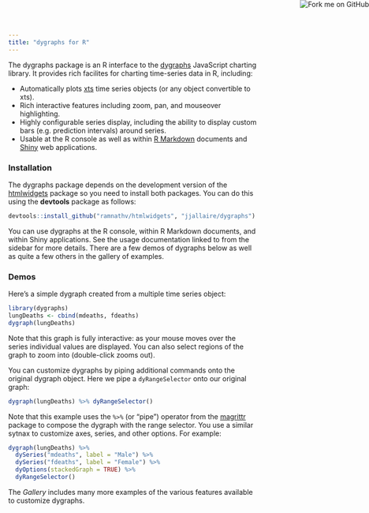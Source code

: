 ```yaml
---
title: "dygraphs for R"
---
```


The dygraphs package is an R interface to the [dygraphs](http://dygraphs.com) JavaScript charting library. It provides rich facilites for charting time-series data in R, including:

- Automatically plots [xts](http://cran.rstudio.com/web/packages/xts/index.html) time series objects (or any object convertible to xts).
- Rich interactive features including zoom, pan, and mouseover highlighting.
- Highly configurable series display, including the ability to display custom bars (e.g. prediction intervals) around series.
- Usable at the R console as well as within [R Markdown](http://rmarkdown.rstudio.com) documents and [Shiny](http://shiny.rstudio.com) web applications.

### Installation

The dygraphs package depends on the development version of the [htmlwidgets](https://github.com/ramnathv/htmlwidgets) package so you need to install both packages. You can do this using the **devtools** package as follows:

```r
devtools::install_github("ramnathv/htmlwidgets", "jjallaire/dygraphs")
```

You can use dygraphs at the R console, within R Markdown documents, and within Shiny applications. See the usage documentation linked to from the sidebar for more details. There are a few demos of dygraphs below as well as quite a few others in the gallery of examples.

### Demos

Here's a simple dygraph created from a multiple time series object:

```r
library(dygraphs)
lungDeaths <- cbind(mdeaths, fdeaths)
dygraph(lungDeaths)
```

Note that this graph is fully interactive: as your mouse moves over the series individual values are displayed. You can also select regions of the graph to zoom into (double-click zooms out).

You can customize dygraphs by piping additional commands onto the original dygraph object. Here we pipe a `dyRangeSelector` onto our original graph:

```r
dygraph(lungDeaths) %>% dyRangeSelector()
```

Note that this example uses the `%>%` (or "pipe") operator from the [magrittr](http://cran.r-project.org/web/packages/magrittr/vignettes/magrittr.html) package to compose the dygraph with the range selector. You use a similar sytnax to customize axes, series, and other options. For example:

```r
dygraph(lungDeaths) %>%
  dySeries("mdeaths", label = "Male") %>%
  dySeries("fdeaths", label = "Female") %>%
  dyOptions(stackedGraph = TRUE) %>%
  dyRangeSelector()
```

The *Gallery* includes many more examples of the various features available to customize dygraphs.


<!-- Fork me on Github Button -->

<a href="https://github.com/jjallaire/dygraphs"><img style="position: absolute; top: 0; right: 0; border: 0;" src="https://camo.githubusercontent.com/38ef81f8aca64bb9a64448d0d70f1308ef5341ab/68747470733a2f2f73332e616d617a6f6e6177732e636f6d2f6769746875622f726962626f6e732f666f726b6d655f72696768745f6461726b626c75655f3132313632312e706e67" alt="Fork me on GitHub" data-canonical-src="https://s3.amazonaws.com/github/ribbons/forkme_right_darkblue_121621.png"></a>




